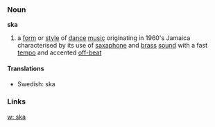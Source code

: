 ===Noun===
'''ska'''

#a [[form]] or [[style]] of [[dance]] [[music]] originating in 1960's Jamaica characterised by its use of [[saxaphone]] and [[brass]] [[sound]] with a fast [[tempo]] and accented [[off-beat]]

==== Translations ====
*Swedish: ska

===Links===

[[w: ska]]